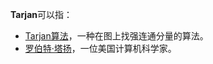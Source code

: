 '''Tarjan'''可以指：
* [[Tarjan算法|Tarjan算法]]，一种在图上找强连通分量的算法。
* [[罗伯特·塔扬|罗伯特·塔扬]]，一位美国计算机科学家。
{{Disambiguation|Tarjan|cat=非中文名称消歧义}}